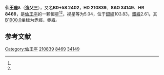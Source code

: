 {{Starbox begin
| name = 仙王座λ
}}
{{Starbox observe
| epoch = [[J2000.0|J2000.0]]
| constell = [[仙王座|仙王座]]<ref name=SIMBAD>{{cite web
 | url=http://simbad.u-strasbg.fr/simbad/sim-id?Ident=HR+8469
 | title =Pulsating variable Star
 | publisher=Centre de Données astronomiques de Strasbourg
 | work=SIMBAD
 | accessdate=2012-07-13}}</ref><ref name=DATA>{{cite web
 | url=http://vizier.u-strasbg.fr/viz-bin/VizieR-5?-out.add=.&-source=5050&-corr=PK=HR&-out.max=9999&HR=8469
 | title=VizieR Detailed Page
 | accessdate=2012-07-13
 | archive-date=2016-03-05
 | archive-url=https://web.archive.org/web/20160305194808/http://vizier.u-strasbg.fr/viz-bin/VizieR-5?-out.add=.&-source=5050&-corr=PK=HR&-out.max=9999&HR=8469
 | dead-url=no
 }}</ref>
| 星官 = [[造父_(星官)|造父]]
| ra = {{RA|22|11|30.7}}<ref name=SIMBAD /><ref name=DATA />
| dec = {{DEC|+59|24|52}}<ref name=SIMBAD /><ref name=DATA />
| appmag_v = 5.04<ref name=SIMBAD /><ref name=DATA />
}}
{{Starbox character
| class = O6I(n)fp<ref name=SIMBAD /><ref name=DATA />
| b-v = 0.25<ref name=SIMBAD /><ref name=DATA />
| u-b = -0.74<ref name=SIMBAD /><ref name=DATA />
| r-i = 0.15<ref name=SIMBAD /><ref name=DATA />
| variable = 
}}
{{Starbox astrometry
| radial_v = -0.74
| prop_mo_ra = -74
| parallax = 0.006
| p_error = 
}}
{{Starbox catalog
| names =BD+58 2402，[[SAO星表|SAO]] 34149，[[HD星表|HD]] 210839，[[HR星表|HR]] 8469}}
{{Starbox reference |Simbad=HR+8469}}
{{Starbox end}}

'''仙王座λ'''（'''造父三'''），又名'''BD+58 2402'''，'''HD 210839'''、'''SAO 34149'''、'''HR 8469'''，是[[仙王座|仙王座]]的一颗恒星<ref name=SIMBAD /><ref name=DATA />，视星等为5.04，位于[[銀道座標系|銀經]]103.83，[[銀道座標系|銀緯]]2.61，其[[B1900.0|B1900.0]]坐标为赤經{{RA|22|8|6.8}}，赤緯{{DEC|+58|2.61|16}}。

== 参考文献 ==
{{reflist}}

{{star-stub}}

{{仙王座恒星}}
{{星官|造父|5|5}}
[[Category:仙王座|Category:仙王座]]
[[Category:HD和HDE天體|210839]]
[[Category:HR天體|8469]]
[[Category:SAO天體|34149]]